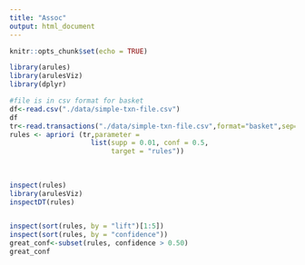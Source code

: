 ```yaml
---
title: "Assoc"
output: html_document
---
```


```r
knitr::opts_chunk$set(echo = TRUE)
```
```r
library(arules)
library(arulesViz)
library(dplyr)
```
```r
#file is in csv format for basket 
df<-read.csv("./data/simple-txn-file.csv")
df
tr<-read.transactions("./data/simple-txn-file.csv",format="basket",sep=",")
rules <- apriori (tr,parameter = 
                    list(supp = 0.01, conf = 0.5,
                         target = "rules"))
               
                  
                 
inspect(rules)
library(arulesViz)
inspectDT(rules)


inspect(sort(rules, by = "lift")[1:5])
inspect(sort(rules, by = "confidence"))
great_conf<-subset(rules, confidence > 0.50) 
great_conf
```


